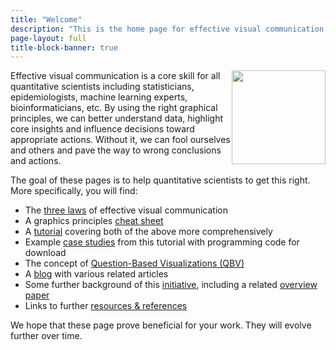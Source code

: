 ```yaml
---
title: "Welcome"
description: "This is the home page for effective visual communication and good graphical principles for quantitative scientists."
page-layout: full
title-block-banner: true
---
```


![](assets/logo.png){style="float: right;" fig-alt="Hex logo" fig-align="right" width="150"}

Effective visual communication is a core skill for all quantitative scientists including statisticians, epidemiologists, machine learning experts, bioinformaticians, etc. By using the right graphical principles, we can better understand data, highlight core insights and influence decisions toward appropriate actions. Without it, we can fool ourselves and others and pave the way to wrong conclusions and actions. 

The goal of these pages is to help quantitative scientists to get this right.
More specifically, you will find:

*	The [three laws](threelaws.qmd) of effective visual communication
*	A graphics principles [cheat sheet](cheatsheet.qmd)
*	A [tutorial](tutorial.qmd) covering both of the above more comprehensively
*	Example [case studies](https://graphicsprinciples.github.io/tutorial-case-studies) from this tutorial with programming code for download
*	The concept of [Question-Based Visualizations (QBV)](qbv.qmd)
*	A [blog](https://graphicsprinciples.github.io/gallery/) with various related articles
*	Some further background of this [initiative](initiative.qmd), including a related [overview paper](https://onlinelibrary.wiley.com/doi/full/10.1002/pst.1912)
*	Links to further [resources & references](resources.html)

We hope that these page prove beneficial for your work. They will evolve further over time.
